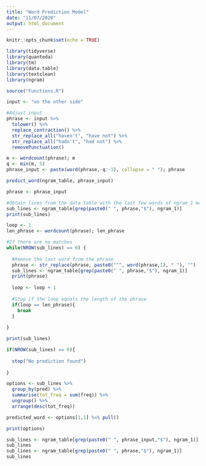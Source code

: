 ```yaml
---
title: "Word Prediction Model"
date: "11/07/2020"
output: html_document
---
```


```r
knitr::opts_chunk$set(echo = TRUE)
```

```r
library(tidyverse)
library(quanteda)
library(tm)
library(data.table)
library(textclean)
library(ngram)
```

```r
source("Functions.R")
```


```r
input <- "on the other side"
```

```r
#Adjust input
phrase <- input %>%
  tolower() %>%
  replace_contraction() %>%
  str_replace_all("haven't", "have not") %>%
  str_replace_all("hadn't", "had not") %>%
  removePunctuation()

m <- wordcount(phrase); m
q <- min(m, 5)
phrase_input <- paste(word(phrase,-q:-1), collapse = " "); phrase
```

```r
predict_word(ngram_table, phrase_input)
```

```r
phrase <- phrase_input

#Obtain lines from the data table with the last few words of ngram_1 matching the phrase
sub_lines <- ngram_table[grep(paste0(" ", phrase,"$"), ngram_1)]
print(sub_lines)

loop <- 1
len_phrase <- wordcount(phrase); len_phrase

#If there are no matches
while(NROW(sub_lines) == 0) {
  
  #Remove the last word from the phrase
  phrase <- str_replace(phrase, paste0("^", word(phrase,1), " "), "")
  sub_lines <- ngram_table[grep(paste0(" ", phrase,"$"), ngram_1)]
  print(phrase)
  
  loop <- loop + 1
  
  #Stop if the loop equals the length of the phrase
  if(loop == len_phrase){
    break
  }
  
}

print(sub_lines)

if(NROW(sub_lines) == 0){
  
  stop("No prediction found")
  
}

options <- sub_lines %>%
  group_by(pred) %>%
  summarise(tot_freq = sum(freq)) %>%
  ungroup() %>%
  arrange(desc(tot_freq))

predicted_word <- options[1,1] %>% pull()

print(options)

```

```r
sub_lines <- ngram_table[grep(paste0(" ", phrase_input,"$"), ngram_1)]
sub_lines
sub_lines <- ngram_table[grep(paste0(" ", phrase,"$"), ngram_1)]
sub_lines
```


